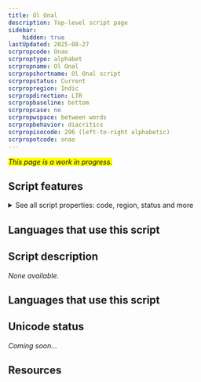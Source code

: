 ```yaml
---
title: Ol Onal
description: Top-level script page
sidebar:
    hidden: true
lastUpdated: 2025-08-27
scrpropcode: Onao
scrproptype: alphabet
scrpropname: Ol Onal
scrpropshortname: Ol Onal script
scrpropstatus: Current
scrpropregion: Indic
scrpropdirection: LTR
scrpropbaseline: bottom
scrpropcase: no
scrpropwspace: between words
scrpropbehavior: diacritics
scrpropisocode: 296 (left-to-right alphabetic)
scrpropotcode: onao
---
```


<span style='background-color:yellow'>_This page is a work in progress._</span>


## Script features

<details>
<summary> See all script properties: code, region, status and more</summary>
<ScriptInfo />
</details>

## Languages that use this script

<WsList script='Onao' wsMax='5' />

## Script description

_None available._

## Languages that use this script

<WsList script='Onao' wsMax='5' />

## Unicode status

_Coming soon..._

## Resources

<ScriptResources detailSummary='seemore' />

